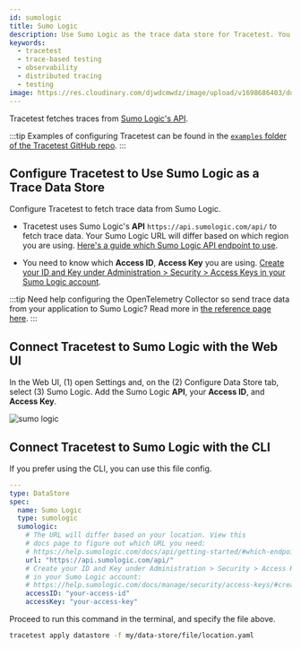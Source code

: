 ```yaml
---
id: sumologic
title: Sumo Logic
description: Use Sumo Logic as the trace data store for Tracetest. You can use the native connection from Tracetest to pull telemetry data directly from Sumo Logic.
keywords:
  - tracetest
  - trace-based testing
  - observability
  - distributed tracing
  - testing
image: https://res.cloudinary.com/djwdcmwdz/image/upload/v1698686403/docs/Blog_Thumbnail_14_rsvkmo.jpg
---
```


Tracetest fetches traces from [Sumo Logic's API](https://help.sumologic.com/docs/api/tracing/).

:::tip
Examples of configuring Tracetest can be found in the [`examples` folder of the Tracetest GitHub repo](https://github.com/intelops/qualityTrace/tree/main/examples).
:::

## Configure Tracetest to Use Sumo Logic as a Trace Data Store

Configure Tracetest to fetch trace data from Sumo Logic.

- Tracetest uses Sumo Logic's **API** `https://api.sumologic.com/api/` to fetch trace data. Your Sumo Logic URL will differ based on which region you are using. [Here's a guide which Sumo Logic API endpoint to use](https://help.sumologic.com/docs/api/getting-started/#which-endpoint-should-i-should-use).

- You need to know which **Access ID**, **Access Key** you are using. [Create your ID and Key under Administration > Security > Access Keys in your Sumo Logic account](https://help.sumologic.com/docs/manage/security/access-keys/#create-your-access-key).

:::tip
Need help configuring the OpenTelemetry Collector so send trace data from your application to Sumo Logic? Read more in [the reference page here](/configuration/opentelemetry-collector-configuration-file-reference).
:::

## Connect Tracetest to Sumo Logic with the Web UI

In the Web UI, (1) open Settings and, on the (2) Configure Data Store tab, select (3) Sumo Logic. Add the Sumo Logic **API**, your **Access ID**, and **Access Key**.

![sumo logic](../img/sumologic-settings.png)

## Connect Tracetest to Sumo Logic with the CLI

If you prefer using the CLI, you can use this file config.

```yaml
---
type: DataStore
spec:
  name: Sumo Logic
  type: sumologic
  sumologic:
    # The URL will differ based on your location. View this
    # docs page to figure out which URL you need:
    # https://help.sumologic.com/docs/api/getting-started/#which-endpoint-should-i-should-use
    url: "https://api.sumologic.com/api/"
    # Create your ID and Key under Administration > Security > Access Keys
    # in your Sumo Logic account:
    # https://help.sumologic.com/docs/manage/security/access-keys/#create-your-access-key
    accessID: "your-access-id"
    accessKey: "your-access-key"
```

Proceed to run this command in the terminal, and specify the file above.

```bash
tracetest apply datastore -f my/data-store/file/location.yaml
```
